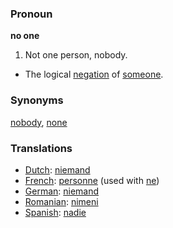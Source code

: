 === Pronoun ===

'''no one'''

#Not one person, nobody.
*The logical [[negation]] of [[someone]].

=== Synonyms ===
[[nobody]], [[none]]

=== Translations ===
*[[Dutch]]: [[niemand]]
*[[French]]: [[personne]] (used with [[ne]])
*[[German]]: [[niemand]]
*[[Romanian]]: [[nimeni]]
*[[Spanish]]: [[nadie]]